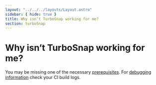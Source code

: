 ```yaml
---
layout: "../../../layouts/Layout.astro"
sidebar: { hide: true }
title: Why isn’t TurboSnap working for me?
section: turboSnap
---
```


# Why isn’t TurboSnap working for me?

You may be missing one of the necessary [prerequisites](/docs/setup-turbosnap#prerequisites). For [debugging information](/docs/setup-turbosnap#verify-that-turbosnap-is-working) check your CI build logs.
